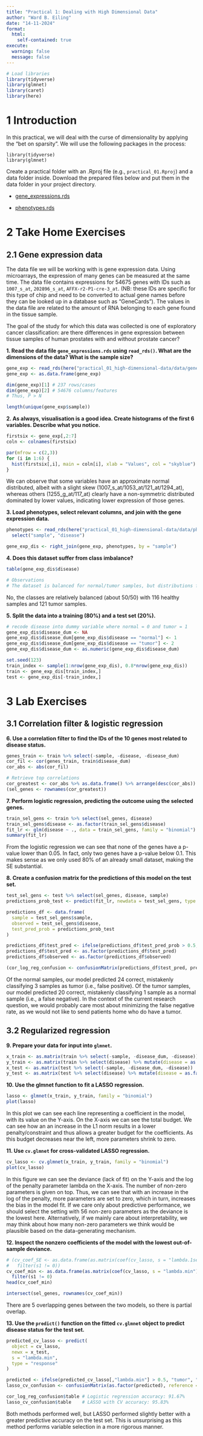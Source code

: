 ```yaml
---
title: "Practical 1: Dealing with High Dimensional Data"
author: "Ward B. Eiling"
date: "14-11-2024"
format: 
  html:
    self-contained: true
execute:
  warning: false
  message: false
---
```


```r
# Load libraries
library(tidyverse)
library(glmnet)
library(caret)
library(here)
```

# 1 Introduction

In this practical, we will deal with the curse of dimensionality by applying the "bet on sparsity". We will use the following packages in the process:

```         
library(tidyverse)
library(glmnet)
```

Create a practical folder with an .Rproj file (e.g., `practical_01.Rproj`) and a data folder inside. Download the prepared files below and put them in the data folder in your project directory.

-   [gene_expressions.rds](https://infomda2.nl/practicals/01_high_dimensional/data/gene_expressions.rds)

-   [phenotypes.rds](https://infomda2.nl/practicals/01_high_dimensional/data/phenotypes.rds)

# 2 Take Home Exercises

## 2.1 Gene expression data

The data file we will be working with is gene expression data. Using microarrays, the expression of many genes can be measured at the same time. The data file contains expressions for 54675 genes with IDs such as `1007_s_at`, `202896_s_at`, `AFFX-r2-P1-cre-3_at`. (NB: these IDs are specific for this type of chip and need to be converted to actual gene names before they can be looked up in a database such as "GeneCards"). The values in the data file are related to the amount of RNA belonging to each gene found in the tissue sample.

The goal of the study for which this data was collected is one of exploratory cancer classification: are there differences in gene expression between tissue samples of human prostates with and without prostate cancer?

**1. Read the data file `gene_expressions.rds` using `read_rds()`. What are the dimensions of the data? What is the sample size?**

```r
gene_exp <- read_rds(here("practical_01_high-dimensional-data/data/gene_expressions.rds"))
gene_exp <- as.data.frame(gene_exp)

dim(gene_exp)[1] # 237 rows/cases
dim(gene_exp)[2] # 54676 columns/features
# Thus, P > N

length(unique(gene_exp$sample))
```

**2. As always, visualisation is a good idea. Create histograms of the first 6 variables. Describe what you notice.**

```r
firstsix <- gene_exp[,2:7]
coln <- colnames(firstsix)

par(mfrow = c(2,3))
for (i in 1:6) {
  hist(firstsix[,i], main = coln[i], xlab = "Values", col = "skyblue")
}
```

We can observe that some variables have an approximate normal distributed, albeit with a slight skew (1007_s_at/1053_at/121_at/1294_at), whereas others (1255_g_at/117_at) clearly have a non-symmetric distributed dominated by lower values, indicating lower expression of those genes.

**3. Load phenotypes, select relevant columns, and join with the gene expression data.**

```r
phenotypes <- read_rds(here("practical_01_high-dimensional-data/data/phenotypes.rds")) %>%
  select("sample", "disease")

gene_exp_dis <- right_join(gene_exp, phenotypes, by = "sample")
```

**4. Does this dataset suffer from class imbalance?**

```r
table(gene_exp_dis$disease)

# Observations
# The dataset is balanced for normal/tumor samples, but distributions for variables by disease status may differ.
```

No, the classes are relatively balanced (about 50/50) with 116 healthy samples and 121 tumor samples.

**5. Split the data into a training (80%) and a test set (20%).**

```r
# recode disease into dummy variable where normal = 0 and tumor = 1
gene_exp_dis$disease_dum <- NA
gene_exp_dis$disease_dum[gene_exp_dis$disease == "normal"] <- 1
gene_exp_dis$disease_dum[gene_exp_dis$disease == "tumor"] <- 2
gene_exp_dis$disease_dum <- as.numeric(gene_exp_dis$disease_dum)

set.seed(123)
train_index <- sample(1:nrow(gene_exp_dis), 0.8*nrow(gene_exp_dis))
train <- gene_exp_dis[train_index,]
test <- gene_exp_dis[-train_index,]
```

# 3 Lab Exercises

## 3.1 Correlation filter & logistic regression

**6. Use a correlation filter to find the IDs of the 10 genes most related to disease status.**

```r
genes_train <- train %>% select(-sample, -disease, -disease_dum)
cor_fil <- cor(genes_train, train$disease_dum)
cor_abs <- abs(cor_fil)

# Retrieve top correlations
cor_greatest <- cor_abs %>% as.data.frame() %>% arrange(desc(cor_abs)) %>% head(10)
(sel_genes <- rownames(cor_greatest))
```

**7. Perform logistic regression, predicting the outcome using the selected genes.**

```r
train_sel_gens <- train %>% select(sel_genes, disease)
train_sel_gens$disease <- as.factor(train_sel_gens$disease)
fit_lr <- glm(disease ~ ., data = train_sel_gens, family = "binomial")
summary(fit_lr)
```

From the logistic regression we can see that none of the genes have a p-value lower than 0.05. In fact, only two genes have a p-value below 0.1. This makes sense as we only used 80% of an already small dataset, making the SE substantial.

**8. Create a confusion matrix for the predictions of this model on the test set.**

```r
test_sel_gens <- test %>% select(sel_genes, disease, sample)
predictions_prob_test <- predict(fit_lr, newdata = test_sel_gens, type = "response")

predictions_df <- data.frame(
  sample = test_sel_gens$sample, 
  observed = test_sel_gens$disease, 
  test_pred_prob = predictions_prob_test
)

predictions_df$test_pred <- ifelse(predictions_df$test_pred_prob > 0.5, "tumor", "normal")
predictions_df$test_pred <- as.factor(predictions_df$test_pred)
predictions_df$observed <- as.factor(predictions_df$observed)

(cor_log_reg_confusion <- confusionMatrix(predictions_df$test_pred, predictions_df$observed))
```

Of the normal samples, our model predicted 24 correct, mistakenly classifying 3 samples as tumor (i.e., false positive). Of the tumor samples, our model predicted 20 correct, mistakenly classifying 1 sample as a normal sample (i.e., a false negative). In the context of the current research question, we would probably care most about minimizing the false negative rate, as we would not like to send patients home who do have a tumor.

## 3.2 Regularized regression

**9. Prepare your data for input into `glmnet`.**

```r
x_train <- as.matrix(train %>% select(-sample, -disease_dum, -disease))
y_train <- as.matrix(train %>% select(disease) %>% mutate(disease = as.factor(disease)))
x_test <- as.matrix(test %>% select(-sample, -disease_dum, -disease))
y_test <- as.matrix(test %>% select(disease) %>% mutate(disease = as.factor(disease)))
```

**10. Use the glmnet function to fit a LASSO regression.**

```r
lasso <- glmnet(x_train, y_train, family = "binomial")
plot(lasso)
```

In this plot we can see each line representing a coefficient in the model, with its value on the Y-axis. On the X-axis we can see the total budget. We can see how an an increase in the L1 norm results in a lower penalty/constraint and thus allows a greater budget for the coefficients. As this budget decreases near the left, more parameters shrink to zero.

**11. Use `cv.glmnet` for cross-validated LASSO regression.**

```r
cv_lasso <- cv.glmnet(x_train, y_train, family = "binomial")
plot(cv_lasso)
```

In this figure we can see the deviance (lack of fit) on the Y-axis and the log of the penalty parameter lambda on the X-axis. The number of non-zero parameters is given on top. Thus, we can see that with an increase in the log of the penalty, more parameters are set to zero, which in turn, increases the bias in the model fit. If we care only about predictive performance, we should select the setting with 56 non-zero parameters as the deviance is the lowest here. Alternatively, if we mainly care about interpretability, we may think about how many non-zero parameters we think would be plausible based on the data-generating mechanism.

**12. Inspect the nonzero coefficients of the model with the lowest out-of-sample deviance.**

```r
# (cv_coef_SE <- as.data.frame(as.matrix(coef(cv_lasso, s = "lambda.1se"))) %>%
#   filter(s1 != 0))
cv_coef_min <- as.data.frame(as.matrix(coef(cv_lasso, s = "lambda.min"))) %>%
  filter(s1 != 0)
head(cv_coef_min)
```

```r
intersect(sel_genes, rownames(cv_coef_min))
```

There are 5 overlapping genes between the two models, so there is partial overlap.

**13. Use the `predict()` function on the fitted `cv.glmnet` object to predict disease status for the test set.**

```r
predicted_cv_lasso <- predict(
  object = cv_lasso,
  newx = x_test,
  s = "lambda.min",
  type = "response"
)

predicted <- ifelse(predicted_cv_lasso[,"lambda.min"] > 0.5, "tumor", "normal")
lasso_cv_confusion <- confusionMatrix(as.factor(predicted), reference = as.factor(y_test))

cor_log_reg_confusion$table # Logistic regression accuracy: 91.67%
lasso_cv_confusion$table    # LASSO with CV accuracy: 95.83%
```

Both methods performed well, but LASSO performed slightly better with a greater predictive accuracy on the test set. This is unsurprising as this method performs variable selection in a more rigorous manner.
